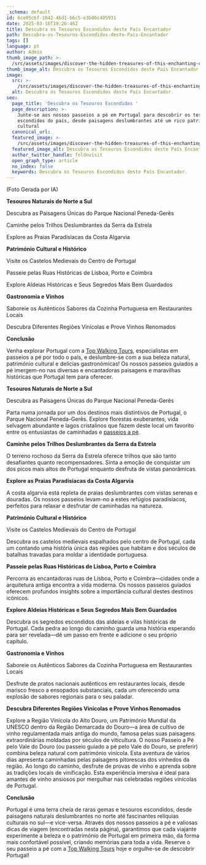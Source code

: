 ```yaml
---
_schema: default
id: 6ce05c6f-1042-46d1-b6c5-e3b86c405931
date: 2025-03-16T19:26:46Z
title: Descubra os Tesouros Escondidos deste País Encantador
path: Descubra-os-Tesouros-Escondidos-deste-Pais-Encantador
tags: []
language: pt
author: Admin
thumb_image_path: >-
  /src/assets/images/discover-the-hidden-treasures-of-this-enchanting-country.png
thumb_image_alt: Descubra os Tesouros Escondidos deste País Encantador.
image:
  src: >-
    /src/assets/images/discover-the-hidden-treasures-of-this-enchanting-country.png
  alt: Descubra os Tesouros Escondidos deste País Encantador.
seo:
  page_title: 'Descubra os Tesouros Escondidos '
  page_description: >-
    Junte-se aos nossos passeios a pé em Portugal para descobrir os tesouros
    escondidos do país, desde paisagens deslumbrantes até um rico património
    cultural
  canonical_url:
  featured_image: >-
    /src/assets/images/discover-the-hidden-treasures-of-this-enchanting-country.png
  featured_image_alt: Descubra os Tesouros Escondidos deste País Encantador.
  author_twitter_handle: foldnvisit
  open_graph_type: article
  no_index: false
  keywords: Descubra os Tesouros Escondidos deste País Encantador.
---
```


(Foto Gerada por IA)

**Tesouros Naturais de Norte a Sul**

Descubra as Paisagens Únicas do Parque Nacional Peneda-Gerês

Caminhe pelos Trilhos Deslumbrantes da Serra da Estrela

Explore as Praias Paradisíacas da Costa Algarvia

**Património Cultural e Histórico**

Visite os Castelos Medievais do Centro de Portugal

Passeie pelas Ruas Históricas de Lisboa, Porto e Coimbra

Explore Aldeias Históricas e Seus Segredos Mais Bem Guardados

**Gastronomia e Vinhos**

Saboreie os Autênticos Sabores da Cozinha Portuguesa em Restaurantes Locais

Descubra Diferentes Regiões Vinícolas e Prove Vinhos Renomados

**Conclusão**

Venha explorar Portugal com a
[Top Walking Tours](https://topwalkingtoursportugal.com/pt/), especialistas em
passeios a pé por todo o país, e deslumbre-se com a sua beleza natural,
património cultural e delícias gastronómicas! Os nossos passeios guiados a pé
imergem-no nas diversas e encantadoras paisagens e maravilhas históricas que
Portugal tem para oferecer.

**Tesouros Naturais de Norte a Sul**

Descubra as Paisagens Únicas do Parque Nacional Peneda-Gerês

Parta numa jornada por um dos destinos mais distintivos de Portugal, o Parque
Nacional Peneda-Gerês. Explore florestas exuberantes, vida selvagem abundante e
lagos cristalinos que fazem deste local um favorito entre os entusiastas de
caminhadas e
[passeios a pé](https://topwalkingtoursportugal.com/pt/passeios-pedestres-portugal/).

**Caminhe pelos Trilhos Deslumbrantes da Serra da Estrela**

O terreno rochoso da Serra da Estrela oferece trilhos que são tanto desafiantes
quanto recompensadores. Sinta a emoção de conquistar um dos picos mais altos de
Portugal enquanto desfruta de vistas panorâmicas.

**Explore as Praias Paradisíacas da Costa Algarvia**

A costa algarvia está repleta de praias deslumbrantes com vistas serenas e
douradas. Os nossos passeios levam-no a estes refúgios paradisíacos, perfeitos
para relaxar e desfrutar de caminhadas na natureza.

**Património Cultural e Histórico**

Visite os Castelos Medievais do Centro de Portugal

Descubra os castelos medievais espalhados pelo centro de Portugal, cada um
contando uma história única das regiões que habitam e dos séculos de batalhas
travadas para moldar a identidade portuguesa.

**Passeie pelas Ruas Históricas de Lisboa, Porto e Coimbra**

Percorra as encantadoras ruas de Lisboa, Porto e Coimbra—cidades onde a
arquitetura antiga encontra a vida moderna. Os nossos passeios guiados oferecem
profundos insights sobre a importância cultural destes destinos icónicos.

**Explore Aldeias Históricas e Seus Segredos Mais Bem Guardados**

Descubra os segredos escondidos das aldeias e vilas históricas de Portugal. Cada
pedra ao longo do caminho guarda uma história esperando para ser revelada—dê um
passo em frente e adicione o seu próprio capítulo.

**Gastronomia e Vinhos**

Saboreie os Autênticos Sabores da Cozinha Portuguesa em Restaurantes Locais

Desfrute de pratos nacionais autênticos em restaurantes locais, desde marisco
fresco a ensopados substanciais, cada um oferecendo uma explosão de sabores
regionais para o seu paladar.

**Descubra Diferentes Regiões Vinícolas e Prove Vinhos Renomados**

Explore a Região Vinícola do Alto Douro, um Património Mundial da UNESCO dentro
da Região Demarcada do Douro—a área de cultivo de vinho regulamentada mais
antiga do mundo, famosa pelas suas paisagens extraordinárias moldadas por
séculos de viticultura. O nosso Passeio a Pé pelo Vale do Douro (ou passeio
guiado a pé pelo Vale do Douro, se preferir) combina beleza natural com
património vinícola. Esta aventura de vários dias apresenta caminhadas pelas
paisagens pitorescas dos vinhedos da região. Ao longo do caminho, desfrute de
provas de vinho e aprenda sobre as tradições locais de vinificação. Esta
experiência imersiva é ideal para amantes de vinho ansiosos por mergulhar nas
celebradas regiões vinícolas de Portugal.

**Conclusão**

Portugal é uma terra cheia de raras gemas e tesouros escondidos, desde paisagens
naturais deslumbrantes no norte até fascinantes relíquias culturais no sul—e
vice-versa. Através dos nossos passeios a pé e valiosas dicas de viagem
(encontradas nesta página), garantimos que cada viajante experimente a beleza e
o património de Portugal em primeira mão, da forma mais confortável possível,
criando memórias para toda a vida. Reserve o seu passeio a pé com a
[Top Walking Tours](https://topwalkingtoursportugal.com/pt/) hoje e orgulhe-se
de descobrir Portugal!
